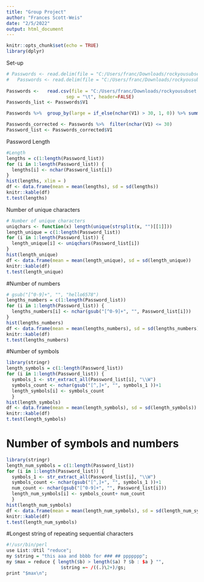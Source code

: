 ---
title: "Group Project"
author: "Frances Scott-Weis"
date: "2/5/2022"
output: html_document
---

```{r setup, include=FALSE}
knitr::opts_chunk$set(echo = TRUE)
library(dplyr)
```

Set-up
```{r}
# Passwords <- read.delim(file = "C:/Users/franc/Downloads/rockyousubset.txt", header = FALSE, sep = "\t", dec = ".")
#   Passwords <- read.delim(file = "C:/Users/franc/Downloads/rockyousubset.txt", header = FALSE, sep = "\t") %>%  collect()
  
Passwords <-   read.csv(file = "C:/Users/franc/Downloads/rockyousubset.csv", 
                      sep = "\t", header=FALSE) 
Passwords_list <- Passwords$V1

Passwords %>%  group_by(large = if_else(nchar(V1) > 30, 1, 0)) %>% summarise(n())  

Passwords_corrected <- Passwords %>%  filter(nchar(V1) <= 30) 
Password_list <- Passwords_corrected$V1
```

Password Length
```{r}
#Length
lengths = c(1:length(Password_list))
for (i in 1:length(Password_list)) {
  lengths[i] <- nchar(Password_list[i])
}
hist(lengths, xlim = )
df <- data.frame(mean = mean(lengths), sd = sd(lengths))
knitr::kable(df)
t.test(lengths)
```

Number of unique characters
```{r} 
# Number of unique characters
uniqchars <- function(x) length(unique(strsplit(x, "")[[1]]))
length_unique = c(1:length(Password_list))
for (i in 1:length(Password_list)) {
  length_unique[i] <- uniqchars(Password_list[i])
}
hist(length_unique)
df <- data.frame(mean = mean(length_unique), sd = sd(length_unique))
knitr::kable(df)
t.test(length_unique)
```

#Number of numbers
```{r}
# gsub("[^0-9]+", "", "hello6578")
lengths_numbers = c(1:length(Password_list))
for (i in 1:length(Password_list)) {
  lengths_numbers[i] <- nchar(gsub("[^0-9]+", "", Password_list[i]))
}
hist(lengths_numbers)
df <- data.frame(mean = mean(lengths_numbers), sd = sd(lengths_numbers))
knitr::kable(df)
t.test(lengths_numbers)
```

#Number of symbols
```{r}
library(stringr)
length_symbols = c(1:length(Password_list))
for (i in 1:length(Password_list)) {
  symbols_1 <- str_extract_all(Password_list[i], "\\W")
  symbols_count <- nchar(gsub("[^,]+", "", symbols_1 ))+1
  length_symbols[i] <- symbols_count
  } 
hist(length_symbols)
df <- data.frame(mean = mean(length_symbols), sd = sd(length_symbols))
knitr::kable(df)
t.test(length_symbols)
```

# Number of symbols and numbers
```{r}
library(stringr)
length_num_symbols = c(1:length(Password_list))
for (i in 1:length(Password_list)) {
  symbols_1 <- str_extract_all(Password_list[i], "\\W") 
  symbols_count <- nchar(gsub("[^,]+", "", symbols_1 ))+1
  num_count <- nchar(gsub("[^0-9]+", "", Password_list[i]))
  length_num_symbols[i] <- symbols_count+ num_count
  } 
hist(length_num_symbols)
df <- data.frame(mean = mean(length_num_symbols), sd = sd(length_num_symbols))
knitr::kable(df)
t.test(length_num_symbols)
```


#Longest string of repeating sequential characters 
```{r}
#!/usr/bin/perl
use List::Util "reduce";
my $string = "this aaa and bbbb for ### ## ppppppp";
my $max = reduce { length($b) > length($a) ? $b : $a } "", 
                    $string =~ /((.)\2+)/gs;
print "$max\n";
```



 


